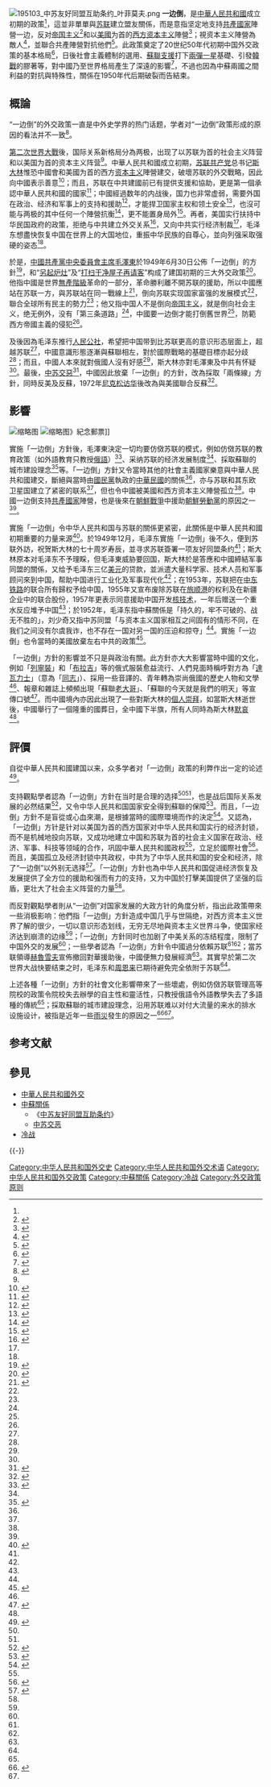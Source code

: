 {{pov|time=2016-05-14T05:17:28+00:00}}
[[File:195103_中苏友好同盟互助条约_叶菲莫夫.png|thumb]]
'''一边倒'''，是[[中華人民共和國|中華人民共和國]]成立初期的政策<ref name=ab />，這並非單單與[[苏联|苏联]]建立盟友關係，而是意指坚定地支持[[共產國家|共產國家]]陣營一边，反对[[帝国主义|帝国主义]]<ref>{{cite book|author=刘美珣|title=中国特色社会主义|year=2004|publisher=[[清华大学出版社|清华大学出版社]]|isbn=9787302081722|pages=439-440}}</ref>和以[[美國|美國]]为首的[[西方|西方]][[资本主义|资本主义]]陣營<ref name=ab>{{cite web|author=萧诗美|title=4.2 “一边倒”|url=http://www.quanxue.cn/ls_mao/MouLue/MouLue56.html|publisher=劝学网|accessdate=2014-07-18|archive-date=2020-11-03|archive-url=https://web.archive.org/web/20201103014028/http://www.quanxue.cn/ls_mao/MouLue/MouLue56.html|dead-url=no}}</ref>；視资本主义陣營為敵人<ref name=Brothers>{{cite book|author=Odd Arne Westad|title=Brothers in Arms: The Rise and Fall of the Sino-Soviet Alliance, 1945-1963|year=1998|publisher=Stanford University Press|isbn=9780804734851|series=Cold War International History Project series}}</ref>，並聯合共產陣營對抗他們<ref name=eng>{{cite conference|title=Sino-Soviet Relations|conference=Country Studies|conferenceurl=http://lcweb2.loc.gov/frd/cs/about.html|booktitle=A Country Study: China|year=2013|publisher=Federal Research Division (Customized Research and Analytical Services, Library of Congress)|url=http://lcweb2.loc.gov/frd/cs/cntoc.html#cn0335|access-date=2014-07-19|archive-date=2012-05-23|archive-url=https://archive.is/20120523233204/lcweb2.loc.gov/frd/cs/cntoc.html#cn0335|dead-url=no}}</ref>。此政策奠定了20世纪50年代初期中国外交政策的基本格局<ref>{{cite conference|author=关锦炜|title=新中国成立初期“一边倒”政策研究综述|year=2009|publisher=[[北京师范大学|北京师范大学]]马克思主义学院}}</ref>，日後社會主義體制的選用、[[中苏关系|蘇聯支援]]打下[[兩彈一星|兩彈一星]]基礎、引發[[韓戰|韓戰]]的膠著等，對中國乃至世界格局產生了深遠的影響<ref>{{cite conference|author=王亞杰|title=毛澤東“一邊倒”外交政策評析|year=2008|publisher=[[東北師範大學|東北師範大學]]}}</ref>，不過也因為中蘇兩國之間利益的對抗與特殊性，關係在1950年代后期破裂而告結束。

== 概論 ==
“一边倒”的外交政策一直是中外史学界的热门话题，学者对“一边倒”政策形成的原因的看法并不一致<ref>{{cite journal|author=孙其明|title=试论建国前后“一边倒”政策形成的主要原因|journal=党史研究与教学|year=1996|issue=2|publisher=同济大学}}</ref>。

[[第二次世界大戰|第二次世界大戰]]後，国际关系新格局分為两极，出现了以苏联为首的社会主义阵营和以美国为首的资本主义阵营<ref name="2side" />。中華人民共和國成立初期，[[苏联共产党|苏联共产党]]总书记[[斯大林|斯大林]]惟恐中國會和美國为首的西方[[资本主义|资本主义]]陣營建交，破壞苏联的外交戰略，因此向中國表示善意<ref name=affect>{{cite journal|title=太子黨海外避禍|journal=新史記|year=2014|issue=18}}</ref>；而且，苏联在中共建國前已有提供支援和協助，更是第一個承認中華人民共和國的國家<ref name=LM>{{cite book|title=最後一分鐘中國歷史|publisher=Original Press(Asia) Ltd}}</ref>；中國經過数年的内战後，国力也非常虚弱，需要外国在政治、经济和军事上的支持和援助<ref name=confused>{{cite book|title=China Learns from the Soviet Union, 1949–Present|year=2010|publisher=Rowman & Littlefield|isbn=9780739142240|series=The Harvard Cold War Studies Book Series}}</ref>，才能捍卫国家主权和领土安全<ref name="知识产权出版社">{{cite book|author=许文鸿|title=中共“一边倒”政策的形成|year=2011|publisher=知识产权出版社|isbn=978-7-80247-491-8}}</ref>，也沒可能与两极的其中任何一个陣營抗衡<ref name="2side">{{cite journal|title=再谈“一边倒”对外政策|journal=党史研究与教学|year=1996|issue=6|publisher=中国金融学院理论部}}</ref>，更不能置身局外<ref name="tire">{{cite web|author=关锦炜|title=新中国成立初期“一边倒”政策研究综述|url=http://dangshi.people.com.cn/GB/138903/138911/10284213.html|publisher=[[人民网|人民网]]|date=2009-10-29|accessdate=2014-07-19|archive-date=2016-03-04|archive-url=https://web.archive.org/web/20160304082955/http://dangshi.people.com.cn/GB/138903/138911/10284213.html|dead-url=no}}</ref>。再者，美国实行扶持中华民国政府的政策，拒绝与中共建立外交关系<ref>{{cite conference|author=王惠英|title=建国初期毛泽东“一边倒”战略的选择|conference=纪念建党85周年、纪念红军长征胜利70周年学术研讨会|booktitle=纪念建党85周年、纪念红军长征胜利70周年学术研讨会论文集|year=2006|publisher=徐州教育学院|location=中国江苏南京}}</ref>，又向中共实行经济制裁<ref name="npov"/>，毛泽东想盡快恢复中国在世界上的大国地位，重振中华民族的自尊心，並向列强采取强硬的姿态<ref name="WPlibrary"/>。

於是，[[中國共產黨中央委員會主席|中國共產黨中央委員會主席]][[毛澤東|毛澤東]]於1949年6月30日公佈「一边倒」的方針<ref>{{cite news|author=曹應旺|title=毛澤東同志與建國初期外交工作的三大決策|url=http://www.zzdjw.com/BIG5/165261/211807/13669032.html|newspaper=中直黨建網|date=2011-01-06|deadurl=yes|archiveurl=https://web.archive.org/web/20150402192643/http://www.zzdjw.com/BIG5/165261/211807/13669032.html|archivedate=2015-04-02|accessdate=2014-07-19}}</ref>，和“[[另起炉灶|另起炉灶]]”及“[[打扫干净屋子再请客|打扫干净屋子再请客]]”构成了建国初期的三大外交政策<ref name=360B>{{cite conference|title=“一边倒”外交方针的产生和转变|booktitle=中共党史研究|year=1991|url=http://www.cqvip.com/QK/81413X/199101/1002605343.html|access-date=2014-07-19|archive-date=2014-07-26|archive-url=https://web.archive.org/web/20140726215945/http://www.cqvip.com/QK/81413X/199101/1002605343.html|dead-url=no}}</ref>。他指中國是世界[[無產階級|無產階級]]革命的一部分，革命勝利離不開苏联的援助，所以中國應站在苏联一方，與苏联站在同一戰線上<ref>{{cite book|title=中華人民共和國|year=2002|publisher=五南圖書出版股份有限公司|isbn=9789571129136|pages=16}}</ref>，倒向苏联实现国家富强的发展模式<ref name="知识产权出版社"/>，聯合全球所有民主的勢力<ref name=Brothers/>；他又指中国人不是倒向[[帝国主义|帝国主义]]，就是倒向社会主义，绝无例外，没有「第三条道路」<ref name="知识产权出版社"/>，中國要一边倒才能打倒舊世界<ref name=Brothers/>，防範西方帝國主義的侵犯<ref name=Brothers/>。

及後因為毛泽东推行[[人民公社|人民公社]]，希望把中国带到比苏联更高的意识形态层面上，超越苏联<ref name="WPlibrary"/>，中國意識形態逐漸與蘇聯相左，對於國際戰略的基礎目標亦起分歧<ref name="why"/>；而且，中國人本來就對俄國人沒有好感<ref name=confused/>，斯大林亦對毛澤東及中共有怀疑<ref name="FA" />。最後，[[中苏交惡|中苏交惡]]<ref name="why">{{cite conference|title=中俄戰略協作夥伴關係的形成與發展|author=尤臺蓉|year=2006|publisher=淡江大學|url=http://tkuir.lib.tku.edu.tw:8080/dspace/handle/987654321/30115|access-date=2014-07-18|archive-date=2020-11-03|archive-url=https://web.archive.org/web/20201103012942/http://tkuir.lib.tku.edu.tw:8080/dspace/handle/987654321/30115|dead-url=no}}</ref>，中國因此放棄「一边倒」的方針，改為採取「兩條線」方針，同時反美及反蘇，1972年[[尼克松访华|尼克松访华]]後改為與美國聯合反蘇<ref>{{cite conference |author=許晉銘 |title=中共外交戰略的演變：結構與個人決策分析|url=http://dspace2.lib.nccu.edu.tw/handle/140.119/59591|year=2013|publisher=政治大學|access-date=2014-07-18|archive-url=https://web.archive.org/web/20140725132539/http://dspace2.lib.nccu.edu.tw/handle/140.119/59591|archive-date=2014-07-25|dead-url=yes}}</ref>。

== 影響 ==
[[File:武汉长江大桥-20060430.jpg|缩略图]]
[[File:Ji8,_3-1,_Sino-Soviet_Friendship,_1950.jpg|缩略图]]》紀念郵票]]

實施「一边倒」方針後，毛澤東決定一切均要仿傚苏联的模式，例如仿傚苏联的教育政策（如外語教育只教授[[俄語|俄語]]）<ref name=edu>{{cite book|author=陈学飞|title=高等敎育国际化: 跨世纪的大趋势|year=2002|publisher=福建教育出版社|isbn=9787533432874}}</ref>、采纳苏联的经济发展制度<ref name="WPlibrary" />、採取蘇聯的城市建設理念<ref name=city>{{cite news|title=南方五省逾120萬人受雨災 深圳網民調侃要滴滴打船|url=http://www.nanzao.com/tc/china/26973/nan-fang-wu-sheng-yu-120wan-ren-shou-yu-zai-shen-zhen-wang-min-diao-kan-yao-di-di-da|newspaper=南華早報|date=2014-05-12|deadurl=yes|archiveurl=https://web.archive.org/web/20140728035752/http://www.nanzao.com/tc/china/26973/nan-fang-wu-sheng-yu-120wan-ren-shou-yu-zai-shen-zhen-wang-min-diao-kan-yao-di-di-da|archivedate=2014-07-28|accessdate=2014-07-18}}</ref>等。「一边倒」方針又令當時其他的社會主義國家樂意與中華人民共和國建交，斷絕與當時由[[國民黨|國民黨]]執政的[[中華民國|中華民國]]的關係<ref name=FA/>，亦与苏联和其东欧卫星国建立了紧密的联系<ref name="WPlibrary"/>，但也令中國被美國和西方资本主义陣營孤立<ref name=FA/>。中國一边倒支持[[共產國家|共產國家]]陣營，也是後來在[[朝鮮戰爭|朝鮮戰爭]]中援助[[朝鮮勞動黨|朝鮮勞動黨]]的原因之一<ref name=LM/>。

實施「一边倒」令中华人民共和国与苏联的關係更紧密，此關係是中華人民共和國初期重要的力量来源<ref name="WPlibrary">{{cite book|author=徐中约|title=中國近代史: 1600-2000中国的奋斗|year=2008|publisher=世界图书出版公司|isbn=9787506287128}}</ref>。於1949年12月，毛泽东實施「一边倒」後不久，便到苏联外訪，祝贺斯大林的七十周岁寿辰，並寻求苏联簽署一项友好同盟条约<ref name="WPlibrary"/>；斯大林原本对毛泽东不予理睬，但毛泽東威胁要回国，斯大林於是答應和中國締結军事同盟的關係，又给予毛泽东三亿[[美元|美元]]的贷款，並派遣大量科学家、技术人员和军事顾问來到中国，帮助中国进行工业化及军事现代化<ref name="WPlibrary"/>；在1953年，苏联把在[[中东铁路|中东铁路]]的联合所有歸权予给中国，1955年又宣布废除苏联在[[旅顺港|旅顺港]]的权利及在新疆企业中的联合股份，1957年更表示同意援助中国开发[[核技术|核技术]]，一年后赠送一个重水反应堆予中国<ref name="WPlibrary"/>；於1952年，毛泽东指中蘇關係是「持久的，牢不可破的、战无不胜的」，刘少奇又指中苏同盟「与资本主义国家相互之间固有的情形不同，在我们之间没有尔虞我诈，也不存在一国对另一国的压迫和掠夺」<ref name="WPlibrary"/>。實施「一边倒」也令當時的美國放棄左右中共的政策<ref>{{cite book|author=Suisheng Zhao|title=Chinese Foreign Policy: Pragmatism and Strategic Behavior|year=2004|publisher=M.E. Sharpe|isbn=9780765612847}}</ref>。

「一边倒」方針的影響並不只是與政治有關。此方針亦大大影響當時中國的文化，例如「[[列寧裝|列寧裝]]」和「[[連衣裙|布拉吉]]」等的俄式服裝愈益流行、人們見面時稱呼對方為「[[wikt:товарищ|達瓦力士]]」（意為「[[同志_(政治)|同志]]」）、採用一些音譯的{{link-en|俄文名字|Russian names}}、青年轉為崇尚俄國的歷史人物和文學<ref name=affect />、報章和雜誌上頻頻出現「蘇聯[[老大哥|老大哥]]」、「蘇聯的今天就是我們的明天」等宣傳口號<ref name=CR>{{cite book|author=昌言|title=家族記憶: 百年家族的文革歷史實錄|year=2011|publisher=秀威出版|isbn=9789862217955|pages=134}}</ref>。而中國境內亦因此出現了一些對斯大林的[[個人崇拜|個人崇拜]]，如當斯大林逝世後，中國舉行了一個隆重的國葬日，全中國下半旗，所有人同時為斯大林[[默哀|默哀]]<ref name=affect />。

== 評價 ==
自從中華人民共和國建国以来，众多学者对「一边倒」政策的利弊作出一定的论述<ref name=360A>{{cite conference|author=周慧杰|coauthors=林乐香|title=“一边倒”外交方针的实质和成效新论|booktitle=北方论丛|year=1995|url=http://www.cqvip.com/QK/82048X/199502/1002533419.html|access-date=2014-07-19|archive-date=2015-09-23|archive-url=https://web.archive.org/web/20150923211253/http://www.cqvip.com/QK/82048X/199502/1002533419.html|dead-url=no}}</ref>。

支持觀點學者認為「一边倒」方針在当时是合理的选择<ref name=LM/><ref name="tire"/>，也是战后国际关系发展的必然结果<ref>{{cite conference|author=陶文钊|title=试论新中国“一边倒”方针的历史必然性|conference=中国社会科学院近代史研究所建所40周年学术讨论会|booktitle=走向近代世界的中国——中国社会科学院近代史研究所建所40周年学术讨论会论文集|location=中国北京}}</ref>，又令中华人民共和国国家安全得到蘇聯的保障<ref>{{cite journal|title=当代中国史硏究|year=2005|issue=1-6|publisher=当代中国史硏究杂志社}}</ref>。而且，「一边倒」方針不是盲從或心血來潮，是根據當時的國際環境而作的決定<ref name=FA>{{cite book|author=耿向東|title=圖解當代中國外交|year=2010|publisher=中華書局|location=香港|isbn=9789628931460}}</ref>。又認為，「一边倒」方针是针对以美国为首的西方国家对中华人民共和国实行的经济封锁，而不是机械地投向苏联，又成功地建立中国和苏联为首的社会主义国家在政治、经济、军事、科技等领域的合作，巩固中華人民共和國政权<ref name=360A/>，立足於國際社會<ref>{{cite conference|author=曹達安|title=中共十二次之研究-對外政策|publisher=文化大學大陸問題研究所|url=http://ndltd.ncl.edu.tw/cgi-bin/gs32/gsweb.cgi/ccd=A6ytAb/record?r1=17&h1=0|access-date=2014-07-19|archive-date=2020-11-05|archive-url=https://web.archive.org/web/20201105200757/https://ndltd.ncl.edu.tw/cgi-bin/gs32/gsweb.cgi/ccd=A6ytAb/record?r1=17&h1=0|dead-url=no}}</ref>。而且，美国孤立及经济封锁中共政权，中共为了中华人民共和国的安全和经济，除了“一边倒”以外别无选择<ref name="npov">{{cite web|title=美国对华政策与新中国“一边倒”决策|url=http://www.china.com.cn/aboutchina/txt/2009-08/22/content_18381484_4.htm|publisher=中国网|date=2009-08-22|accessdate=2014-07-19|archive-date=2015-05-04|archive-url=https://web.archive.org/web/20150504044252/http://www.china.com.cn/aboutchina/txt/2009-08/22/content_18381484_4.htm|dead-url=no}}</ref>。「一边倒」方針也為中华人民共和国促进经济恢复及发展提供了全方位的援助和强而有力的支持，又为中国於打擊美国提供了坚强的后盾，更壮大了社会主义阵营的力量<ref name="tire"/>。

而反對觀點學者則从“一边倒”对国家发展的大政方针的角度分析，指出此政策帶來一些消极影响：他們指「一边倒」方針造成中国几乎与世隔绝，对西方资本主义世界了解的很少，一切以意识形态划线，无穷无尽地與资本主义世界斗争，使国家经济达到崩溃的边缘<ref name="tire"/>；「一边倒」方針同时也加剧了中美关系的冻结程度，限制了中国外交的发展<ref name="tire"/>；一些學者認為「一边倒」方針令中國過分依賴苏联<ref name="tire"/><ref name=LM/>；當苏联領導[[赫魯雪夫|赫魯雪夫]]宣佈撤回對華援助後，中國便無力發展經濟<ref name=LM/>。其實早於第二次世界大战快要结束之时，毛泽东和[[周恩来|周恩来]]已期待避免完全依附于苏联<ref name="WPlibrary"/>。

上述各種「一边倒」方針的社會文化影響帶來了一些壞處，例如仿傚苏联管理高等院校的政策令院校失去辦學的自主性和靈活性，只教授俄語令外語教學失去了多語種的傳統<ref name=edu/>；採取蘇聯的城市建設理念，沿用苏联难以对付大流量的来水的排水设施设计，被指是近年一些[[水災|雨災]]發生的原因之一<ref>{{cite web|author=麦燕庭|title=粤百年雨灾十省逾百人死亡或失踪|url=http://www.chinese.rfi.fr/%E4%B8%AD%E5%9B%BD/20100516-%E7%B2%A4%E7%99%BE%E5%B9%B4%E9%9B%A8%E7%81%BE%E5%8D%81%E7%9C%81%E9%80%BE%E7%99%BE%E4%BA%BA%E6%AD%BB%E4%BA%A1%E6%88%96%E5%A4%B1%E8%B8%AA |accessdate=2014-07-18|archive-date=2010-06-20|archive-url=https://web.archive.org/web/20100620201239/http://www.chinese.rfi.fr/%E4%B8%AD%E5%9B%BD/20100516-%E7%B2%A4%E7%99%BE%E5%B9%B4%E9%9B%A8%E7%81%BE%E5%8D%81%E7%9C%81%E9%80%BE%E7%99%BE%E4%BA%BA%E6%AD%BB%E4%BA%A1%E6%88%96%E5%A4%B1%E8%B8%AA|dead-url=no }}</ref><ref name="city" />。

== 参考文献 ==
{{Reflist|2}}

== 參見 ==
* [[中華人民共和國外交|中華人民共和國外交]]
* [[中蘇關係|中蘇關係]]
** 《[[中苏友好同盟互助条约|中苏友好同盟互助条约]]》
** [[中苏交恶|中苏交恶]]
* [[冷战|冷战]]

{{-}}
{{中華人民共和國外交}}

[[Category:中华人民共和国外交史|Category:中华人民共和国外交史]]
[[Category:中华人民共和国外交术语|Category:中华人民共和国外交术语]]
[[Category:中华人民共和国外交政策|Category:中华人民共和国外交政策]]
[[Category:中蘇關係|Category:中蘇關係]]
[[Category:冷战|Category:冷战]]
[[Category:外交政策原则|Category:外交政策原则]]